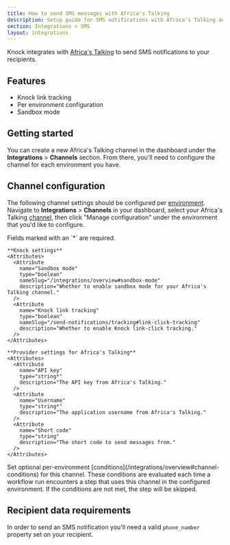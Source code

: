 ```yaml
---
title: How to send SMS messages with Africa's Talking
description: Setup guide for SMS notifications with Africa's Talking and Knock.
section: Integrations > SMS
layout: integrations
---
```


Knock integrates with <a href="https://africastalking.com/" target="_blank">Africa's Talking</a> to send SMS notifications to your recipients.

## Features

- Knock link tracking
- Per environment configuration
- Sandbox mode

## Getting started

You can create a new Africa's Talking channel in the dashboard under the **Integrations** > **Channels** section. From there, you'll need to configure the channel for each environment you have.

## Channel configuration

The following channel settings should be configured per [environment](/concepts/environments). Navigate to **Integrations** > **Channels** in your dashboard, select your Africa's Talking [channel](/concepts/channels), then click "Manage configuration" under the environment that you'd like to configure.

<AccordionGroup>
  <Accordion title="Settings">
    Fields marked with an `*` are required.
    
    **Knock settings**
    <Attributes>
      <Attribute
        name="Sandbox mode"
        type="boolean"
        nameSlug="/integrations/overview#sandbox-mode"
        description="Whether to enable sandbox mode for your Africa's Talking channel."
      />
      <Attribute
        name="Knock link tracking"
        type="boolean"
        nameSlug="/send-notifications/tracking#link-click-tracking"
        description="Whether to enable Knock link-click tracking."
      />
    </Attributes>

    **Provider settings for Africa's Talking**
    <Attributes>
      <Attribute
        name="API key"
        type="string*"
        description="The API key from Africa's Talking."
      />
      <Attribute
        name="Username"
        type="string*"
        description="The application username from Africa's Talking."
      />
      <Attribute
        name="Short code"
        type="string"
        description="The short code to send messages from."
      />
    </Attributes>

  </Accordion>
  <Accordion title="Conditions">
    Set optional per-environment [conditions](/integrations/overview#channel-conditions) for this channel. These conditions are evaluated each time a workflow run encounters a step that uses this channel in the configured environment. If the conditions are not met, the step will be skipped.
  </Accordion>
</AccordionGroup>

## Recipient data requirements

In order to send an SMS notification you'll need a valid `phone_number` property set on your recipient.
